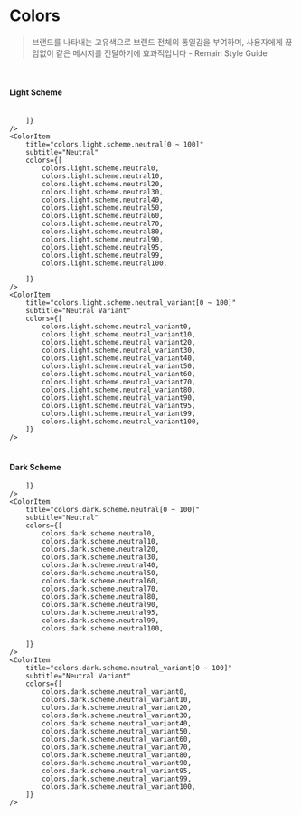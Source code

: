 
<Meta title="DESIGN TOKEN/Colors" />

# Colors

> 브랜드를 나타내는 고유색으로 브랜드 전체의 통일감을 부여하며, 사용자에게 끊임없이 같은 메시지를 전달하기에 효과적입니다 - Remain Style Guide

<br />

#### Light Scheme

<br />

<ColorPalette>
    <ColorItem title="black" subtitle="Black" colors={[colors.light.scheme.black]} />
    <ColorItem title="white" subtitle="White" colors={[colors.light.scheme.white]} />
    <ColorItem
        title="colors.light.scheme.primary[0 ~ 100]"
        subtitle="Primary"
        colors={[
            colors.light.scheme.primary0,
            colors.light.scheme.primary10,
            colors.light.scheme.primary20,
            colors.light.scheme.primary30,
            colors.light.scheme.primary40,
            colors.light.scheme.primary50,
            colors.light.scheme.primary60,
            colors.light.scheme.primary70,
            colors.light.scheme.primary80,
            colors.light.scheme.primary90,
            colors.light.scheme.primary95,
            colors.light.scheme.primary99,
            colors.light.scheme.primary100,
        ]}
    />
    <ColorItem
        title="colors.light.scheme.secondary[0 ~ 100]"
        subtitle="Secondary"
        colors={[
            colors.light.scheme.secondary0,
            colors.light.scheme.secondary10,
            colors.light.scheme.secondary20,
            colors.light.scheme.secondary30,
            colors.light.scheme.secondary40,
            colors.light.scheme.secondary50,
            colors.light.scheme.secondary60,
            colors.light.scheme.secondary70,
            colors.light.scheme.secondary80,
            colors.light.scheme.secondary90,
            colors.light.scheme.secondary95,
            colors.light.scheme.secondary99,
            colors.light.scheme.secondary100,
        ]}
    />
    <ColorItem
        title="colors.light.scheme.tertiary[0 ~ 100]"
        subtitle="Tertiary"
        colors={[
            colors.light.scheme.tertiary0,
            colors.light.scheme.tertiary10,
            colors.light.scheme.tertiary20,
            colors.light.scheme.tertiary30,
            colors.light.scheme.tertiary40,
            colors.light.scheme.tertiary50,
            colors.light.scheme.tertiary60,
            colors.light.scheme.tertiary70,
            colors.light.scheme.tertiary80,
            colors.light.scheme.tertiary90,
            colors.light.scheme.tertiary95,
            colors.light.scheme.tertiary99,
            colors.light.scheme.tertiary100,
        ]}
    />
    <ColorItem
        title="colors.light.scheme.error[0 ~ 100]"
        subtitle="Error"
        colors={[
            colors.light.scheme.error0,
            colors.light.scheme.error10,
            colors.light.scheme.error20,
            colors.light.scheme.error30,
            colors.light.scheme.error40,
            colors.light.scheme.error50,
            colors.light.scheme.error60,
            colors.light.scheme.error70,
            colors.light.scheme.error80,
            colors.light.scheme.error90,
            colors.light.scheme.error95,
            colors.light.scheme.error99,
            colors.light.scheme.error100,

        ]}
    />
    <ColorItem
        title="colors.light.scheme.neutral[0 ~ 100]"
        subtitle="Neutral"
        colors={[
            colors.light.scheme.neutral0,
            colors.light.scheme.neutral10,
            colors.light.scheme.neutral20,
            colors.light.scheme.neutral30,
            colors.light.scheme.neutral40,
            colors.light.scheme.neutral50,
            colors.light.scheme.neutral60,
            colors.light.scheme.neutral70,
            colors.light.scheme.neutral80,
            colors.light.scheme.neutral90,
            colors.light.scheme.neutral95,
            colors.light.scheme.neutral99,
            colors.light.scheme.neutral100,

        ]}
    />
    <ColorItem
        title="colors.light.scheme.neutral_variant[0 ~ 100]"
        subtitle="Neutral Variant"
        colors={[
            colors.light.scheme.neutral_variant0,
            colors.light.scheme.neutral_variant10,
            colors.light.scheme.neutral_variant20,
            colors.light.scheme.neutral_variant30,
            colors.light.scheme.neutral_variant40,
            colors.light.scheme.neutral_variant50,
            colors.light.scheme.neutral_variant60,
            colors.light.scheme.neutral_variant70,
            colors.light.scheme.neutral_variant80,
            colors.light.scheme.neutral_variant90,
            colors.light.scheme.neutral_variant95,
            colors.light.scheme.neutral_variant99,
            colors.light.scheme.neutral_variant100,
        ]}
    />

</ColorPalette>

<br />
<br />

#### Dark Scheme

<ColorPalette>
    <ColorItem title="black" subtitle="Black" colors={[colors.dark.scheme.black]} />
    <ColorItem title="white" subtitle="White" colors={[colors.dark.scheme.white]} />
    <ColorItem
        title="colors.dark.scheme.primary[0 ~ 100]"
        subtitle="Primary"
        colors={[
            colors.dark.scheme.primary0,
            colors.dark.scheme.primary10,
            colors.dark.scheme.primary20,
            colors.dark.scheme.primary30,
            colors.dark.scheme.primary40,
            colors.dark.scheme.primary50,
            colors.dark.scheme.primary60,
            colors.dark.scheme.primary70,
            colors.dark.scheme.primary80,
            colors.dark.scheme.primary90,
            colors.dark.scheme.primary95,
            colors.dark.scheme.primary99,
            colors.dark.scheme.primary100,
        ]}
    />
    <ColorItem
        title="colors.dark.scheme.secondary[0 ~ 100]"
        subtitle="Secondary"
        colors={[
            colors.dark.scheme.secondary0,
            colors.dark.scheme.secondary10,
            colors.dark.scheme.secondary20,
            colors.dark.scheme.secondary30,
            colors.dark.scheme.secondary40,
            colors.dark.scheme.secondary50,
            colors.dark.scheme.secondary60,
            colors.dark.scheme.secondary70,
            colors.dark.scheme.secondary80,
            colors.dark.scheme.secondary90,
            colors.dark.scheme.secondary95,
            colors.dark.scheme.secondary99,
            colors.dark.scheme.secondary100,
        ]}
    />
    <ColorItem
        title="colors.dark.scheme.tertiary[0 ~ 100]"
        subtitle="Tertiary"
        colors={[
            colors.dark.scheme.tertiary0,
            colors.dark.scheme.tertiary10,
            colors.dark.scheme.tertiary20,
            colors.dark.scheme.tertiary30,
            colors.dark.scheme.tertiary40,
            colors.dark.scheme.tertiary50,
            colors.dark.scheme.tertiary60,
            colors.dark.scheme.tertiary70,
            colors.dark.scheme.tertiary80,
            colors.dark.scheme.tertiary90,
            colors.dark.scheme.tertiary95,
            colors.dark.scheme.tertiary99,
            colors.dark.scheme.tertiary100,
        ]}
    />
    <ColorItem
        title="colors.dark.scheme.error[0 ~ 100]"
        subtitle="Error"
        colors={[
            colors.dark.scheme.error0,
            colors.dark.scheme.error10,
            colors.dark.scheme.error20,
            colors.dark.scheme.error30,
            colors.dark.scheme.error40,
            colors.dark.scheme.error50,
            colors.dark.scheme.error60,
            colors.dark.scheme.error70,
            colors.dark.scheme.error80,
            colors.dark.scheme.error90,
            colors.dark.scheme.error95,
            colors.dark.scheme.error99,
            colors.dark.scheme.error100,

        ]}
    />
    <ColorItem
        title="colors.dark.scheme.neutral[0 ~ 100]"
        subtitle="Neutral"
        colors={[
            colors.dark.scheme.neutral0,
            colors.dark.scheme.neutral10,
            colors.dark.scheme.neutral20,
            colors.dark.scheme.neutral30,
            colors.dark.scheme.neutral40,
            colors.dark.scheme.neutral50,
            colors.dark.scheme.neutral60,
            colors.dark.scheme.neutral70,
            colors.dark.scheme.neutral80,
            colors.dark.scheme.neutral90,
            colors.dark.scheme.neutral95,
            colors.dark.scheme.neutral99,
            colors.dark.scheme.neutral100,

        ]}
    />
    <ColorItem
        title="colors.dark.scheme.neutral_variant[0 ~ 100]"
        subtitle="Neutral Variant"
        colors={[
            colors.dark.scheme.neutral_variant0,
            colors.dark.scheme.neutral_variant10,
            colors.dark.scheme.neutral_variant20,
            colors.dark.scheme.neutral_variant30,
            colors.dark.scheme.neutral_variant40,
            colors.dark.scheme.neutral_variant50,
            colors.dark.scheme.neutral_variant60,
            colors.dark.scheme.neutral_variant70,
            colors.dark.scheme.neutral_variant80,
            colors.dark.scheme.neutral_variant90,
            colors.dark.scheme.neutral_variant95,
            colors.dark.scheme.neutral_variant99,
            colors.dark.scheme.neutral_variant100,
        ]}
    />

</ColorPalette>
